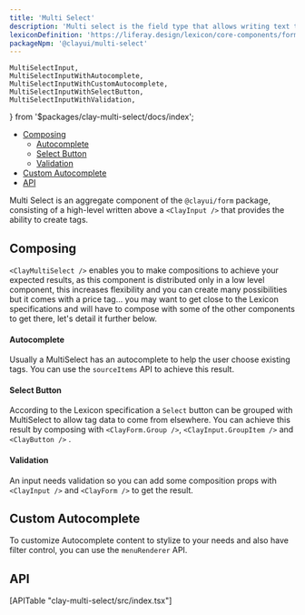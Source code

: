 ```yaml
---
title: 'Multi Select'
description: 'Multi select is the field type that allows writing text to create “tags” that are represented in the shape of labels.'
lexiconDefinition: 'https://liferay.design/lexicon/core-components/forms/selector/'
packageNpm: '@clayui/multi-select'
---
```


	MultiSelectInput,
	MultiSelectInputWithAutocomplete,
	MultiSelectInputWithCustomAutocomplete,
	MultiSelectInputWithSelectButton,
	MultiSelectInputWithValidation,
} from '$packages/clay-multi-select/docs/index';

<div class="nav-toc-absolute">
<div class="nav-toc">

-   [Composing](#composing)
    -   [Autocomplete](#autocomplete)
    -   [Select Button](#select-button)
    -   [Validation](#validation)
-   [Custom Autocomplete](#custom-autocomplete)
-   [API](#api)

</div>
</div>

Multi Select is an aggregate component of the `@clayui/form` package, consisting of a high-level written above a `<ClayInput />` that provides the ability to create tags.

<MultiSelectInput />

## Composing

`<ClayMultiSelect />` enables you to make compositions to achieve your expected results, as this component is distributed only in a low level component, this increases flexibility and you can create many possibilities but it comes with a price tag... you may want to get close to the Lexicon specifications and will have to compose with some of the other components to get there, let's detail it further below.

#### Autocomplete

Usually a MultiSelect has an autocomplete to help the user choose existing tags. You can use the `sourceItems` API to achieve this result.

<MultiSelectInputWithAutocomplete />

#### Select Button

According to the Lexicon specification a `Select` button can be grouped with MultiSelect to allow tag data to come from elsewhere. You can achieve this result by composing with `<ClayForm.Group />`, `<ClayInput.GroupItem />` and `<ClayButton />` .

<MultiSelectInputWithSelectButton />

#### Validation

An input needs validation so you can add some composition props with `<ClayInput />` and `<ClayForm />` to get the result.

<MultiSelectInputWithValidation />

## Custom Autocomplete

To customize Autocomplete content to stylize to your needs and also have filter control, you can use the `menuRenderer` API.

<MultiSelectInputWithCustomAutocomplete />

## API

<div>[APITable "clay-multi-select/src/index.tsx"]</div>
